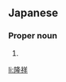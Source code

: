 ==Japanese==
{{ja-kanjitab|たか|よし}}

===Proper noun===
{{ja-pos|たかよし|proper}}

# {{given name|male|lang=ja|sort=たかよし}}

[[li:隆祥]]